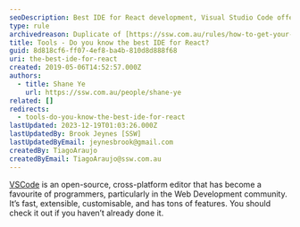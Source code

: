 ```yaml
---
seoDescription: Best IDE for React development, Visual Studio Code offers a fast, customizable, and feature-rich environment for building scalable web applications.
type: rule
archivedreason: Duplicate of [https://ssw.com.au/rules/how-to-get-your-machine-setup](/rules/how-to-get-your-machine-setup)
title: Tools - Do you know the best IDE for React?
guid: 8d818cf6-ff07-4ef8-ba4b-810d8d888f68
uri: the-best-ide-for-react
created: 2019-05-06T14:52:57.000Z
authors:
  - title: Shane Ye
    url: https://ssw.com.au/people/shane-ye
related: []
redirects:
  - tools-do-you-know-the-best-ide-for-react
lastUpdated: 2023-12-19T01:03:26.000Z
lastUpdatedBy: Brook Jeynes [SSW]
lastUpdatedByEmail: jeynesbrook@gmail.com
createdBy: TiagoAraujo
createdByEmail: TiagoAraujo@ssw.com.au
---
```


[VSCode](https://code.visualstudio.com/) is an open-source, cross-platform editor that has become a favourite of programmers, particularly in the Web Development community. It’s fast, extensible, customisable, and has tons of features. You should check it out if you haven’t already done it.
